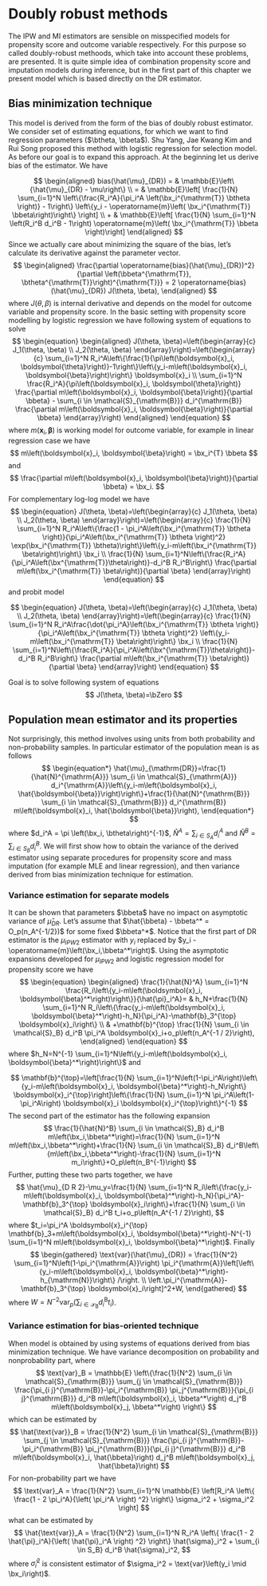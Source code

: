 # Doubly robust methods

The IPW and MI estimators are sensible on misspecified models for propensity score and outcome variable respectively. For this purpose so called doubly-robust methoods, which take into account these problems, are presented. It is quite simple idea of combination propensity score and imputation models during inference, but in the first part of this chapter we present model which is based directly on the DR estimator.

## Bias minimization technique

This model is derived from the form of the bias of doubly robust estimator. We consider set of estimating equations, for which we want to find regression parameters ($\btheta, \bbeta$). Shu Yang, Jae Kwang Kim and Rui Song proposed this method with logistic regression for selection model. As before our goal is to expand this approach. At the beginning let us derive bias of the estimator. We have

$$
\begin{aligned}
bias(\hat{\mu}_{DR}) = & \mathbb{E}\left\{\hat{\mu}_{DR} - \mu\right\} \\ = & \mathbb{E}\left[ \frac{1}{N} \sum_{i=1}^N \left\{\frac{R_i^A}{\pi_i^A \left(\bx_i^{\mathrm{T}} \btheta \right)}  - 1\right\} \left\{y_i - \operatorname{m}\left( \bx_i^{\mathrm{T}} \bbeta\right)\right\} \right] \\ + & \mathbb{E}\left[  \frac{1}{N} \sum_{i=1}^N \left(R_i^B d_i^B - 1\right) \operatorname{m}\left( \bx_i^{\mathrm{T}} \bbeta \right)\right]
\end{aligned}
$$ Since we actually care about minimizing the square of the bias, let's calculate its derivative against the parameter vector. $$
\begin{aligned}
    \frac{\partial \operatorname{bias}(\hat{\mu}_{DR})^2}{\partial \left(\bbeta^{\mathrm{T}}, \btheta^{\mathrm{T}}\right)^{\mathrm{T}}} = 2 \operatorname{bias}(\hat{\mu}_{DR}) J(\theta, \beta),
\end{aligned}
$$ where $J(\theta, \beta)$ is internal derivative and depends on the model for outcome variable and propensity score. In the basic setting with propensity score modelling by logistic regression we have following system of equations to solve $$
\begin{equation}
\begin{aligned}
J(\theta, \beta)=\left(\begin{array}{c}
J_1(\theta, \beta) \\
J_2(\theta, \beta)
\end{array}\right)=\left(\begin{array}{c}
\sum_{i=1}^N R_i^A\left\{\frac{1}{\pi\left(\boldsymbol{x}_i, \boldsymbol{\theta}\right)}-1\right\}\left\{y_i-m\left(\boldsymbol{x}_i, \boldsymbol{\beta}\right)\right\} \boldsymbol{x}_i \\
\sum_{i=1}^N \frac{R_i^A}{\pi\left(\boldsymbol{x}_i, \boldsymbol{\theta}\right)} \frac{\partial m\left(\boldsymbol{x}_i, \boldsymbol{\beta}\right)}{\partial \bbeta}  - \sum_{i \in \mathcal{S}_{\mathrm{B}}} d_i^{\mathrm{B}} \frac{\partial m\left(\boldsymbol{x}_i, \boldsymbol{\beta}\right)}{\partial \bbeta} 
\end{array}\right)
\end{aligned}
\end{equation}
$$ where $m\left(\boldsymbol{x}_i, \boldsymbol{\beta}\right)$ is working model for outcome variable, for example in linear regression case we have $$
m\left(\boldsymbol{x}_i, \boldsymbol{\beta}\right) = \bx_i^{T} \bbeta
$$ and $$
\frac{\partial m\left(\boldsymbol{x}_i, \boldsymbol{\beta}\right)}{\partial \bbeta} = \bx_i.
$$ For complementary log-log model we have $$
\begin{equation}
J(\theta, \beta)=\left(\begin{array}{c}
J_1(\theta, \beta) \\
J_2(\theta, \beta)
\end{array}\right)=\left(\begin{array}{c}
\frac{1}{N} \sum_{i=1}^N R_i^A\left\{\frac{1 - \pi_i^A\left(\bx_i^{\mathrm{T}} \btheta \right)}{\pi_i^A\left(\bx_i^{\mathrm{T}} \btheta \right)^2} \exp(\bx_i^{\mathrm{T}} \btheta)\right\}\left\{y_i-m\left(\bx_i^{\mathrm{T}} \beta\right)\right\} \bx_i \\
\frac{1}{N} \sum_{i=1}^N\left\{\frac{R_i^A}{\pi_i^A\left(\bx^{\mathrm{T}}\theta\right)}-d_i^B R_i^B\right\} \frac{\partial m\left(\bx_i^{\mathrm{T}} \beta\right)}{\partial \beta}
\end{array}\right)
\end{equation}
$$ and probit model

$$
\begin{equation}
J(\theta, \beta)=\left(\begin{array}{c}
J_1(\theta, \beta) \\
J_2(\theta, \beta)
\end{array}\right)=\left(\begin{array}{c}
\frac{1}{N} \sum_{i=1}^N R_i^A\frac{\dot{\pi_i^A}\left(\bx_i^{\mathrm{T}} \btheta \right)}{\pi_i^A\left(\bx_i^{\mathrm{T}} \btheta \right)^2} \left\{y_i-m\left(\bx_i^{\mathrm{T}} \beta\right)\right\} \bx_i \\
\frac{1}{N} \sum_{i=1}^N\left\{\frac{R_i^A}{\pi_i^A\left(\bx^{\mathrm{T}}\theta\right)}-d_i^B R_i^B\right\} \frac{\partial m\left(\bx_i^{\mathrm{T}} \beta\right)}{\partial \beta}
\end{array}\right)
\end{equation}
$$

Goal is to solve following system of equations $$
J(\theta, \beta)=\bZero
$$

## Population mean estimator and its properties

Not surprisingly, this method involves using units from both probability and non-probability samples. In particular estimator of the population mean is as follows $$
\begin{equation*}
    \hat{\mu}_{\mathrm{DR}}=\frac{1}{\hat{N}^{\mathrm{A}}} \sum_{i \in \mathcal{S}_{\mathrm{A}}} d_i^{\mathrm{A}}\left\{y_i-m\left(\boldsymbol{x}_i, \hat{\boldsymbol{\beta}}\right)\right\}+\frac{1}{\hat{N}^{\mathrm{B}}} \sum_{i \in \mathcal{S}_{\mathrm{B}}} d_i^{\mathrm{B}} m\left(\boldsymbol{x}_i, \hat{\boldsymbol{\beta}}\right),
\end{equation*}
$$ where $d_i^A = \pi \left(\bx_i, \btheta\right)^{-1}$, $\hat{N}^A = \sum_{i \in S_A} d_i^A$ and $\hat{N}^B = \sum_{i \in S_B} d_i^B$. We will first show how to obtain the variance of the derived estimator using separate procedures for propensity score and mass imputation (for example MLE and linear regression), and then variance derived from bias minimization technique for estimation.

### Variance estimation for separate models

It can be shown that parameters $\bbeta$ have no impact on asymptotic variance of $\hat{\mu}_{DR}$. Let's assume that $\hat{\bbeta} - \bbeta^* = O_p(n_A^{-1/2})$ for some fixed $\bbeta^*$. Notice that the first part of DR estimator is the $\mu_{IPW2}$ estimator with $y_i$ replaced by $y_i - \operatorname{m}\left(\bx_i,\bbeta^*\right)$. Using the asymptotic expansions developed for $\mu_{IPW2}$ and logistic regression model for propensity score we have $$
\begin{equation}
\begin{aligned}
\frac{1}{\hat{N}^A} \sum_{i=1}^N \frac{R_i\left\{y_i-m\left(\boldsymbol{x}_i, \boldsymbol{\beta}^*\right)\right\}}{\hat{\pi}_i^A}= & h_N+\frac{1}{N} \sum_{i=1}^N R_i\left\{\frac{y_i-m\left(\boldsymbol{x}_i, \boldsymbol{\beta}^*\right)-h_N}{\pi_i^A}-\mathbf{b}_3^{\top} \boldsymbol{x}_i\right\} \\
& +\mathbf{b}^{\top} \frac{1}{N} \sum_{i \in \mathcal{S}_B} d_i^B \pi_i^A \boldsymbol{x}_i+o_p\left(n_A^{-1 / 2}\right),
\end{aligned}
\end{equation}
$$ where $h_N=N^{-1} \sum_{i=1}^N\left\{y_i-m\left(\boldsymbol{x}_i, \boldsymbol{\beta}^*\right)\right\}$ and

$$
\mathbf{b}^{\top}=\left[\frac{1}{N} \sum_{i=1}^N\left(1-\pi_i^A\right)\left\{y_i-m\left(\boldsymbol{x}_i, \boldsymbol{\beta}^*\right)-h_N\right\} \boldsymbol{x}_i^{\top}\right]\left\{\frac{1}{N} \sum_{i=1}^N \pi_i^A\left(1-\pi_i^A\right) \boldsymbol{x}_i \boldsymbol{x}_i^{\top}\right\}^{-1}
$$ The second part of the estimator has the following expansion $$
\frac{1}{\hat{N}^B} \sum_{i \in \mathcal{S}_B} d_i^B m\left(\bx_i,\bbeta^*\right)=\frac{1}{N} \sum_{i=1}^N m\left(\bx_i,\bbeta^*\right)+\frac{1}{N} \sum_{i \in \mathcal{S}_B} d_i^B\left\{m\left(\bx_i,\bbeta^*\right)-\frac{1}{N} \sum_{i=1}^N m_i\right\}+O_p\left(n_B^{-1}\right)
$$ Further, putting these two parts together, we have $$
\hat{\mu}_{D R 2}-\mu_y=\frac{1}{N} \sum_{i=1}^N R_i\left\{\frac{y_i-m\left(\boldsymbol{x}_i, \boldsymbol{\beta}^*\right)-h_N}{\pi_i^A}-\mathbf{b}_3^{\top} \boldsymbol{x}_i\right\}+\frac{1}{N} \sum_{i \in \mathcal{S}_B} d_i^B t_i+o_p\left(n_A^{-1 / 2}\right),
$$ where $t_i=\pi_i^A \boldsymbol{x}_i^{\top} \mathbf{b}_3+m\left(\boldsymbol{x}_i, \boldsymbol{\beta}^*\right)-N^{-1} \sum_{i=1}^N m\left(\boldsymbol{x}_i, \boldsymbol{\beta}^*\right)$. Finally $$
\begin{gathered} \text{var}(\hat{\mu}_{DR}) =
\frac{1}{N^2} \sum_{i=1}^N\left(1-\pi_i^{\mathrm{A}}\right) \pi_i^{\mathrm{A}}\left[\left\{y_i-m\left(\boldsymbol{x}_i, \boldsymbol{\beta}^*\right)-h_{\mathrm{N}}\right\} /\right. \\
\left.\pi_i^{\mathrm{A}}-\mathbf{b}_3^{\top} \boldsymbol{x}_i\right]^2+W,
\end{gathered}
$$ where $W = N^{-2} \text{var}_p\left(\sum_{i \in \mathcal{S}_{\mathrm{B}}} d_i^{\mathrm{B}} t_i\right)$.

### Variance estimation for bias-oriented technique

When model is obtained by using systems of equations derived from bias minimization technique. We have variance decomposition on probability and nonprobability part, where $$
\text{var}_B = \mathbb{E} \left\{\frac{1}{N^2} \sum_{i \in \mathcal{S}_{\mathrm{B}}} \sum_{j \in \mathcal{S}_{\mathrm{B}}} \frac{\pi_{i j}^{\mathrm{B}}-\pi_i^{\mathrm{B}} \pi_j^{\mathrm{B}}}{\pi_{i j}^{\mathrm{B}}} d_i^B m\left(\boldsymbol{x}_i, \bbeta^*\right) d_j^B m\left(\boldsymbol{x}_j, \bbeta^*\right) \right\}
$$ which can be estimated by $$
\hat{\text{var}}_B = \frac{1}{N^2} \sum_{i \in \mathcal{S}_{\mathrm{B}}} \sum_{j \in \mathcal{S}_{\mathrm{B}}} \frac{\pi_{i j}^{\mathrm{B}}-\pi_i^{\mathrm{B}} \pi_j^{\mathrm{B}}}{\pi_{i j}^{\mathrm{B}}} d_i^B m\left(\boldsymbol{x}_i, \hat{\bbeta}\right) d_j^B m\left(\boldsymbol{x}_j, \hat{\bbeta}\right)
$$ For non-probability part we have $$
\text{var}_A = \frac{1}{N^2} \sum_{i=1}^N \mathbb{E} \left[R_i^A \left\{ \frac{1 - 2 \pi_i^A}{\left( \pi_i^A \right) ^2} \right\} \sigma_i^2 + \sigma_i^2 \right]
$$ what can be estimated by $$
\hat{\text{var}}_A = \frac{1}{N^2} \sum_{i=1}^N R_i^A \left\{ \frac{1 - 2 \hat{\pi}_i^A}{\left( \hat{\pi}_i^A \right) ^2} \right\} \hat{\sigma}_i^2 + \sum_{i \in S_B} d_i^B \hat{\sigma}_i^2,
$$ where $\hat{\sigma}_i^2$ is consistent estimator of $\sigma_i^2 = \text{var}\left(y_i \mid \bx_i\right)$.
